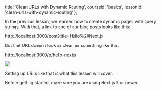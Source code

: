 
  title: 'Clean URLs with Dynamic Routing',
  courseId: 'basics',
  lessonId: 'clean-urls-with-dynamic-routing'
};

In the previous lesson, we learned how to create dynamic pages with query strings.
With that, a link to one of our blog posts looks like this:

http://localhost:3000/post?title=Hello%20Next.js

But that URL doesn't look as clean as something like this:

http://localhost:3000/p/hello-nextjs

![](https://cloud.githubusercontent.com/assets/50838/24586820/b65be244-17c6-11e7-87fd-d6880152261e.png)

Setting up URLs like that is what this lesson will cover.

Before getting started, make sure you are using Next.js 9 or newer.

